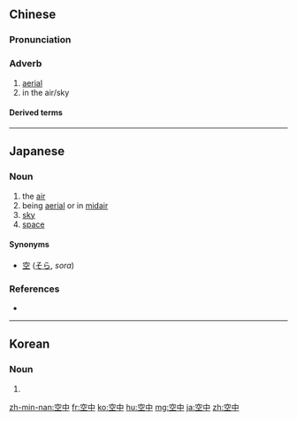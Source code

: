 ==Chinese==
{{zh-forms}}

===Pronunciation===
{{zh-pron
|m=kōngzhōng
|c=hung1 zung1
|h=pfs=khûng-chûng
|mn=khong-tiong
|cat=adv
}}

===Adverb===
{{zh-adv}}

# [[aerial]]
# in the air/sky

====Derived terms====
{{zh-der|空中飛車:kōngzhōngfēichē}}

{{zh-cat|Elementary}}

----

==Japanese==
{{ja-kanjitab|くう|ちゅう|yomi=on}}

===Noun===
{{ja-noun|くうちゅう}}

# the [[air]]
# being [[aerial]] or in [[midair]]
# [[sky]]
# [[space]]

====Synonyms====
* [[空]] ([[そら]], ''sora'')

===References===
* {{R:Shogakukan}}

----

==Korean==
{{ko-hanjatab}}

===Noun===
{{ko-noun|hangeul=공중}}

# {{hanja form of|공중|the air}}

[[zh-min-nan:空中]]
[[fr:空中]]
[[ko:空中]]
[[hu:空中]]
[[mg:空中]]
[[ja:空中]]
[[zh:空中]]